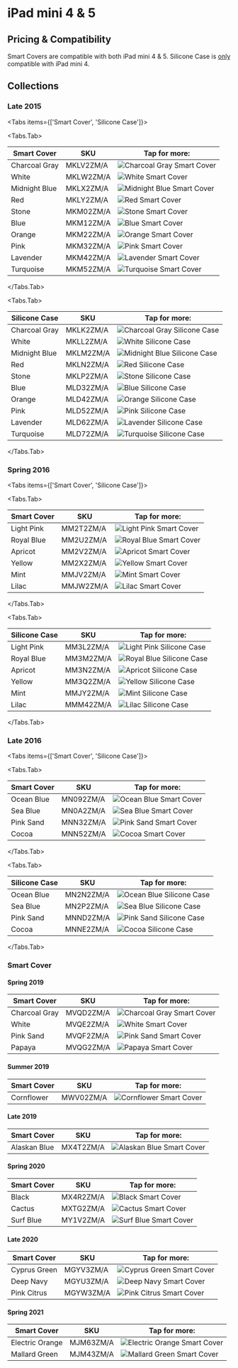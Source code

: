 
# iPad mini 4 & 5

## Pricing & Compatibility

Smart Covers are compatible with both iPad mini 4 & 5. Silicone Case is [only](https://ebookfriendly.com/apple-ipad-mini-5-2019-cases-compatible-earlier-model/) compatible with iPad mini 4.

## Collections

### Late 2015

<Tabs
  items={['Smart Cover', 'Silicone Case']}>

<Tabs.Tab>

| Smart Cover | SKU | Tap for more: |
| --- | --- | --- |
| Charcoal Gray | MKLV2<wbr/>ZM/A | <Link href="/pre-liquid-ipad/ipad_mini4/MKLV2"><img src="https://cloudfront.everycase.org/everypreview/MKLV2.webp" alt="Charcoal Gray Smart Cover"/></Link> |
| White | MKLW2<wbr/>ZM/A | <Link href="/pre-liquid-ipad/ipad_mini4/MKLW2"><img src="https://cloudfront.everycase.org/everypreview/MKLW2.webp" alt="White Smart Cover"/></Link> |
| Midnight Blue | MKLX2<wbr/>ZM/A | <Link href="/pre-liquid-ipad/ipad_mini4/MKLX2"><img src="https://cloudfront.everycase.org/everypreview/MKLX2.webp" alt="Midnight Blue Smart Cover"/></Link> |
| Red | MKLY2<wbr/>ZM/A | <Link href="/pre-liquid-ipad/ipad_mini4/MKLY2"><img src="https://cloudfront.everycase.org/everypreview/MKLY2.webp" alt="Red Smart Cover"/></Link> |
| Stone | MKM02<wbr/>ZM/A | <Link href="/pre-liquid-ipad/ipad_mini4/MKM02"><img src="https://cloudfront.everycase.org/everypreview/MKM02.webp" alt="Stone Smart Cover"/></Link> |
| Blue | MKM12<wbr/>ZM/A | <Link href="/pre-liquid-ipad/ipad_mini4/MKM12"><img src="https://cloudfront.everycase.org/everypreview/MKM12.webp" alt="Blue Smart Cover"/></Link> |
| Orange | MKM22<wbr/>ZM/A | <Link href="/pre-liquid-ipad/ipad_mini4/MKM22"><img src="https://cloudfront.everycase.org/everypreview/MKM22.webp" alt="Orange Smart Cover"/></Link> |
| Pink | MKM32<wbr/>ZM/A | <Link href="/pre-liquid-ipad/ipad_mini4/MKM32"><img src="https://cloudfront.everycase.org/everypreview/MKM32.webp" alt="Pink Smart Cover"/></Link> |
| Lavender | MKM42<wbr/>ZM/A | <Link href="/pre-liquid-ipad/ipad_mini4/MKM42"><img src="https://cloudfront.everycase.org/everypreview/MKM42.webp" alt="Lavender Smart Cover"/></Link> |
| Turquoise | MKM52<wbr/>ZM/A | <Link href="/pre-liquid-ipad/ipad_mini4/MKM52"><img src="https://cloudfront.everycase.org/everypreview/MKM52.webp" alt="Turquoise Smart Cover"/></Link> |

</Tabs.Tab>

<Tabs.Tab>

| Silicone Case | SKU | Tap for more: |
| --- | --- | --- |
| Charcoal Gray | MKLK2<wbr/>ZM/A | <Link href="/pre-liquid-ipad/ipad_mini4/MKLK2"><img src="https://cloudfront.everycase.org/everypreview/MKLK2.webp" alt="Charcoal Gray Silicone Case"/></Link> |
| White | MKLL2<wbr/>ZM/A | <Link href="/pre-liquid-ipad/ipad_mini4/MKLL2"><img src="https://cloudfront.everycase.org/everypreview/MKLL2.webp" alt="White Silicone Case"/></Link> |
| Midnight Blue | MKLM2<wbr/>ZM/A | <Link href="/pre-liquid-ipad/ipad_mini4/MKLM2"><img src="https://cloudfront.everycase.org/everypreview/MKLM2.webp" alt="Midnight Blue Silicone Case"/></Link> |
| Red | MKLN2<wbr/>ZM/A | <Link href="/pre-liquid-ipad/ipad_mini4/MKLN2"><img src="https://cloudfront.everycase.org/everypreview/MKLN2.webp" alt="Red Silicone Case"/></Link> |
| Stone | MKLP2<wbr/>ZM/A | <Link href="/pre-liquid-ipad/ipad_mini4/MKLP2"><img src="https://cloudfront.everycase.org/everypreview/MKLP2.webp" alt="Stone Silicone Case"/></Link> |
| Blue | MLD32<wbr/>ZM/A | <Link href="/pre-liquid-ipad/ipad_mini4/MLD32"><img src="https://cloudfront.everycase.org/everypreview/MLD32.webp" alt="Blue Silicone Case"/></Link> |
| Orange | MLD42<wbr/>ZM/A | <Link href="/pre-liquid-ipad/ipad_mini4/MLD42"><img src="https://cloudfront.everycase.org/everypreview/MLD42.webp" alt="Orange Silicone Case"/></Link> |
| Pink | MLD52<wbr/>ZM/A | <Link href="/pre-liquid-ipad/ipad_mini4/MLD52"><img src="https://cloudfront.everycase.org/everypreview/MLD52.webp" alt="Pink Silicone Case"/></Link> |
| Lavender | MLD62<wbr/>ZM/A | <Link href="/pre-liquid-ipad/ipad_mini4/MLD62"><img src="https://cloudfront.everycase.org/everypreview/MLD62.webp" alt="Lavender Silicone Case"/></Link> |
| Turquoise | MLD72<wbr/>ZM/A | <Link href="/pre-liquid-ipad/ipad_mini4/MLD72"><img src="https://cloudfront.everycase.org/everypreview/MLD72.webp" alt="Turquoise Silicone Case"/></Link> |

</Tabs.Tab>
</Tabs>

### Spring 2016

<Tabs
  items={['Smart Cover', 'Silicone Case']}>

<Tabs.Tab>

| Smart Cover | SKU | Tap for more: |
| --- | --- | --- |
| Light Pink | MM2T2<wbr/>ZM/A | <Link href="/pre-liquid-ipad/ipad_mini4/MM2T2"><img src="https://cloudfront.everycase.org/everypreview/MM2T2.webp" alt="Light Pink Smart Cover"/></Link> |
| Royal Blue | MM2U2<wbr/>ZM/A | <Link href="/pre-liquid-ipad/ipad_mini4/MM2U2"><img src="https://cloudfront.everycase.org/everypreview/MM2U2.webp" alt="Royal Blue Smart Cover"/></Link> |
| Apricot | MM2V2<wbr/>ZM/A | <Link href="/pre-liquid-ipad/ipad_mini4/MM2V2"><img src="https://cloudfront.everycase.org/everypreview/MM2V2.webp" alt="Apricot Smart Cover"/></Link> |
| Yellow | MM2X2<wbr/>ZM/A | <Link href="/pre-liquid-ipad/ipad_mini4/MM2X2"><img src="https://cloudfront.everycase.org/everypreview/MM2X2.webp" alt="Yellow Smart Cover"/></Link> |
| Mint | MMJV2<wbr/>ZM/A | <Link href="/pre-liquid-ipad/ipad_mini4/MMJV2"><img src="https://cloudfront.everycase.org/everypreview/MMJV2.webp" alt="Mint Smart Cover"/></Link> |
| Lilac | MMJW2<wbr/>ZM/A | <Link href="/pre-liquid-ipad/ipad_mini4/MMJW2"><img src="https://cloudfront.everycase.org/everypreview/MMJW2.webp" alt="Lilac Smart Cover"/></Link> |

</Tabs.Tab>

<Tabs.Tab>

| Silicone Case | SKU | Tap for more: |
| --- | --- | --- |
| Light Pink | MM3L2<wbr/>ZM/A | <Link href="/pre-liquid-ipad/ipad_mini4/MM3L2"><img src="https://cloudfront.everycase.org/everypreview/MM3L2.webp" alt="Light Pink Silicone Case"/></Link> |
| Royal Blue | MM3M2<wbr/>ZM/A | <Link href="/pre-liquid-ipad/ipad_mini4/MM3M2"><img src="https://cloudfront.everycase.org/everypreview/MM3M2.webp" alt="Royal Blue Silicone Case"/></Link> |
| Apricot | MM3N2<wbr/>ZM/A | <Link href="/pre-liquid-ipad/ipad_mini4/MM3N2"><img src="https://cloudfront.everycase.org/everypreview/MM3N2.webp" alt="Apricot Silicone Case"/></Link> |
| Yellow | MM3Q2<wbr/>ZM/A | <Link href="/pre-liquid-ipad/ipad_mini4/MM3Q2"><img src="https://cloudfront.everycase.org/everypreview/MM3Q2.webp" alt="Yellow Silicone Case"/></Link> |
| Mint | MMJY2<wbr/>ZM/A | <Link href="/pre-liquid-ipad/ipad_mini4/MMJY2"><img src="https://cloudfront.everycase.org/everypreview/MMJY2.webp" alt="Mint Silicone Case"/></Link> |
| Lilac | MMM42<wbr/>ZM/A | <Link href="/pre-liquid-ipad/ipad_mini4/MMM42"><img src="https://cloudfront.everycase.org/everypreview/MMM42.webp" alt="Lilac Silicone Case"/></Link> |

</Tabs.Tab>
</Tabs>

### Late 2016

<Tabs
  items={['Smart Cover', 'Silicone Case']}>

<Tabs.Tab>

| Smart Cover | SKU | Tap for more: |
| --- | --- | --- |
| Ocean Blue | MN092<wbr/>ZM/A | <Link href="/pre-liquid-ipad/ipad_mini4/MN092"><img src="https://cloudfront.everycase.org/everypreview/MN092.webp" alt="Ocean Blue Smart Cover"/></Link> |
| Sea Blue | MN0A2<wbr/>ZM/A | <Link href="/pre-liquid-ipad/ipad_mini4/MN0A2"><img src="https://cloudfront.everycase.org/everypreview/MN0A2.webp" alt="Sea Blue Smart Cover"/></Link> |
| Pink Sand | MNN32<wbr/>ZM/A | <Link href="/pre-liquid-ipad/ipad_mini4/MNN32"><img src="https://cloudfront.everycase.org/everypreview/MNN32.webp" alt="Pink Sand Smart Cover"/></Link> |
| Cocoa | MNN52<wbr/>ZM/A | <Link href="/pre-liquid-ipad/ipad_mini4/MNN52"><img src="https://cloudfront.everycase.org/everypreview/MNN52.webp" alt="Cocoa Smart Cover"/></Link> |

</Tabs.Tab>

<Tabs.Tab>

| Silicone Case | SKU | Tap for more: |
| --- | --- | --- |
| Ocean Blue | MN2N2<wbr/>ZM/A | <Link href="/pre-liquid-ipad/ipad_mini4/MN2N2"><img src="https://cloudfront.everycase.org/everypreview/MN2N2.webp" alt="Ocean Blue Silicone Case"/></Link> |
| Sea Blue | MN2P2<wbr/>ZM/A | <Link href="/pre-liquid-ipad/ipad_mini4/MN2P2"><img src="https://cloudfront.everycase.org/everypreview/MN2P2.webp" alt="Sea Blue Silicone Case"/></Link> |
| Pink Sand | MNND2<wbr/>ZM/A | <Link href="/pre-liquid-ipad/ipad_mini4/MNND2"><img src="https://cloudfront.everycase.org/everypreview/MNND2.webp" alt="Pink Sand Silicone Case"/></Link> |
| Cocoa | MNNE2<wbr/>ZM/A | <Link href="/pre-liquid-ipad/ipad_mini4/MNNE2"><img src="https://cloudfront.everycase.org/everypreview/MNNE2.webp" alt="Cocoa Silicone Case"/></Link> |

</Tabs.Tab>
</Tabs>

### Smart Cover

#### Spring 2019

| Smart Cover | SKU | Tap for more: |
| --- | --- | --- |
| Charcoal Gray | MVQD2<wbr/>ZM/A | <Link href="/pre-liquid-ipad/ipad_mini4/MVQD2"><img src="https://cloudfront.everycase.org/everypreview/MVQD2.webp" alt="Charcoal Gray Smart Cover"/></Link> |
| White | MVQE2<wbr/>ZM/A | <Link href="/pre-liquid-ipad/ipad_mini4/MVQE2"><img src="https://cloudfront.everycase.org/everypreview/MVQE2.webp" alt="White Smart Cover"/></Link> |
| Pink Sand | MVQF2<wbr/>ZM/A | <Link href="/pre-liquid-ipad/ipad_mini4/MVQF2"><img src="https://cloudfront.everycase.org/everypreview/MVQF2.webp" alt="Pink Sand Smart Cover"/></Link> |
| Papaya | MVQG2<wbr/>ZM/A | <Link href="/pre-liquid-ipad/ipad_mini4/MVQG2"><img src="https://cloudfront.everycase.org/everypreview/MVQG2.webp" alt="Papaya Smart Cover"/></Link> |

#### Summer 2019

| Smart Cover | SKU | Tap for more: |
| --- | --- | --- |
| Cornflower | MWV02<wbr/>ZM/A | <Link href="/pre-liquid-ipad/ipad_mini4/MWV02"><img src="https://cloudfront.everycase.org/everypreview/MWV02.webp" alt="Cornflower Smart Cover"/></Link> |

#### Late 2019

| Smart Cover | SKU | Tap for more: |
| --- | --- | --- |
| Alaskan Blue | MX4T2<wbr/>ZM/A | <Link href="/pre-liquid-ipad/ipad_mini4/MX4T2"><img src="https://cloudfront.everycase.org/everypreview/MX4T2.webp" alt="Alaskan Blue Smart Cover"/></Link> |

#### Spring 2020

| Smart Cover | SKU | Tap for more: |
| --- | --- | --- |
| Black | MX4R2<wbr/>ZM/A | <Link href="/pre-liquid-ipad/ipad_mini4/MX4R2"><img src="https://cloudfront.everycase.org/everypreview/MX4R2.webp" alt="Black Smart Cover"/></Link> |
| Cactus | MXTG2<wbr/>ZM/A | <Link href="/pre-liquid-ipad/ipad_mini4/MXTG2"><img src="https://cloudfront.everycase.org/everypreview/MXTG2.webp" alt="Cactus Smart Cover"/></Link> |
| Surf Blue | MY1V2<wbr/>ZM/A | <Link href="/pre-liquid-ipad/ipad_mini4/MY1V2"><img src="https://cloudfront.everycase.org/everypreview/MY1V2.webp" alt="Surf Blue Smart Cover"/></Link> |

#### Late 2020

| Smart Cover | SKU | Tap for more: |
| --- | --- | --- |
| Cyprus Green | MGYV3<wbr/>ZM/A | <Link href="/pre-liquid-ipad/ipad_mini4/MGYV3"><img src="https://cloudfront.everycase.org/everypreview/MGYV3.webp" alt="Cyprus Green Smart Cover"/></Link> |
| Deep Navy | MGYU3<wbr/>ZM/A | <Link href="/pre-liquid-ipad/ipad_mini4/MGYU3"><img src="https://cloudfront.everycase.org/everypreview/MGYU3.webp" alt="Deep Navy Smart Cover"/></Link> |
| Pink Citrus | MGYW3<wbr/>ZM/A | <Link href="/pre-liquid-ipad/ipad_mini4/MGYW3"><img src="https://cloudfront.everycase.org/everypreview/MGYW3.webp" alt="Pink Citrus Smart Cover"/></Link> |

#### Spring 2021

| Smart Cover | SKU | Tap for more: |
| --- | --- | --- |
| Electric Orange | MJM63<wbr/>ZM/A | <Link href="/pre-liquid-ipad/ipad_mini4/MJM63"><img src="https://cloudfront.everycase.org/everypreview/MJM63.webp" alt="Electric Orange Smart Cover"/></Link> |
| Mallard Green | MJM43<wbr/>ZM/A | <Link href="/pre-liquid-ipad/ipad_mini4/MJM43"><img src="https://cloudfront.everycase.org/everypreview/MJM43.webp" alt="Mallard Green Smart Cover"/></Link> |
